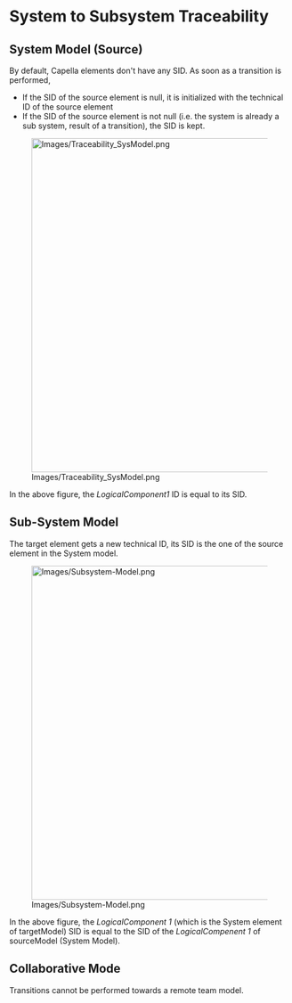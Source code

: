 <!--
  Copyright (c) 2006, 2015 THALES GLOBAL SERVICES.
  All rights reserved. This program and the accompanying materials
  are made available under the terms of the Eclipse Public License v1.0
  which accompanies this distribution, and is available at
  http://www.eclipse.org/legal/epl-v10.html

  Contributors:
       Thales - initial API and implementation
-->

= System to Subsystem Traceability = 

== System Model (Source) ==

By default, Capella elements don't have any SID. As soon as a transition is performed, 

* If the SID of the source element is null, it is initialized with the technical ID of the source element
* If the SID of the source element is not null (i.e. the system is already a sub system, result of a transition), the SID is kept.

[[Image:Images/Traceability_SysModel.png|600px]] 

In the above figure, the ''LogicalComponent1'' ID is equal to its SID. 

== Sub-System Model ==

The target element gets a new technical ID, its SID is the one of the source element in the System model.

[[Image:Images/Subsystem-Model.png|600px]] 

In the above figure, the ''LogicalComponent 1'' (which is the System element of targetModel) SID is equal to the SID of the ''LogicalCompenent 1'' of sourceModel (System Model).

== Collaborative Mode ==

Transitions cannot be performed towards a remote team model.
